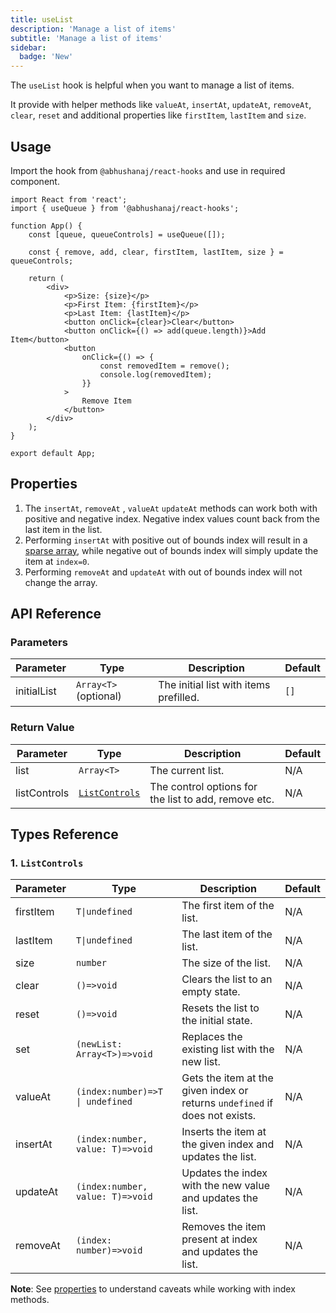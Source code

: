 ```yaml
---
title: useList
description: 'Manage a list of items'
subtitle: 'Manage a list of items'
sidebar:
  badge: 'New'
---
```



The `useList` hook is helpful when you want to manage a list of items.

It provide with helper methods like `valueAt`, `insertAt`, `updateAt`, `removeAt`, `clear`, `reset` and additional properties like `firstItem`, `lastItem` and `size`.

<DemoWrapper title="useList">
	<Example client:load />
</DemoWrapper>

## Usage

Import the hook from `@abhushanaj/react-hooks` and use in required component.

```tsx title="./src/App.tsx" ins={2,5,7}
import React from 'react';
import { useQueue } from '@abhushanaj/react-hooks';

function App() {
	const [queue, queueControls] = useQueue([]);

	const { remove, add, clear, firstItem, lastItem, size } = queueControls;

	return (
		<div>
			<p>Size: {size}</p>
			<p>First Item: {firstItem}</p>
			<p>Last Item: {lastItem}</p>
			<button onClick={clear}>Clear</button>
			<button onClick={() => add(queue.length)}>Add Item</button>
			<button
				onClick={() => {
					const removedItem = remove();
					console.log(removedItem);
				}}
			>
				Remove Item
			</button>
		</div>
	);
}

export default App;
```

## Properties

1. The `insertAt`, `removeAt` , `valueAt` `updateAt` methods can work both with positive and negative index. Negative index values count back from the last item in the list.
2. Performing `insertAt` with positive out of bounds index will result in a [sparse array](https://developer.mozilla.org/en-US/docs/Web/JavaScript/Guide/Indexed_collections#sparse_arrays), while negative out of bounds index will simply update the item at `index=0`.
3. Performing `removeAt` and `updateAt` with out of bounds index will not change the array.

## API Reference

### Parameters

| Parameter   | Type                  | Description                            | Default |
| ----------- | --------------------- | -------------------------------------- | ------- |
| initialList | `Array<T>` (optional) | The initial list with items prefilled. | `[]`    |

### Return Value

| Parameter    | Type                              | Description                                          | Default |
| ------------ | --------------------------------- | ---------------------------------------------------- | ------- |
| list         | `Array<T>`                        | The current list.                                    | N/A     |
| listControls | [`ListControls`](#1-listcontrols) | The control options for the list to add, remove etc. | N/A     |

## Types Reference

### 1. `ListControls`

| Parameter | Type                             | Description                                                                 | Default |
| --------- | -------------------------------- | --------------------------------------------------------------------------- | ------- |
| firstItem | `T\|undefined`                   | The first item of the list.                                                 | N/A     |
| lastItem  | `T\|undefined`                   | The last item of the list.                                                  | N/A     |
| size      | `number`                         | The size of the list.                                                       | N/A     |
| clear     | `()=>void`                       | Clears the list to an empty state.                                          | N/A     |
| reset     | `()=>void`                       | Resets the list to the initial state.                                       | N/A     |
| set       | `(newList: Array<T>)=>void`      | Replaces the existing list with the new list.                               | N/A     |
| valueAt   | `(index:number)=>T \| undefined` | Gets the item at the given index or returns `undefined` if does not exists. | N/A     |
| insertAt  | `(index:number, value: T)=>void` | Inserts the item at the given index and updates the list.                   | N/A     |
| updateAt  | `(index:number, value: T)=>void` | Updates the index with the new value and updates the list.                  | N/A     |
| removeAt  | `(index: number)=>void`          | Removes the item present at index and updates the list.                     | N/A     |

**Note**: See [properties](http://localhost:3000/hooks/state/uselist/#properties) to understand caveats while working with index methods.
